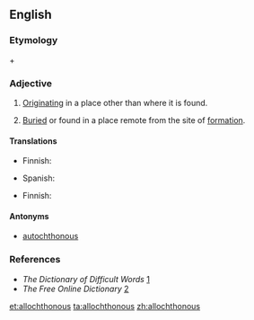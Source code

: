 ==English==

===Etymology===
{{etyl|grc}} {{term|ἄλλος||other|tr=allos|lang=grc|sc=polytonic}} + {{term|χθών||earth, ground|tr=khthōn|lang=grc|sc=polytonic}}

===Adjective===
{{en-adj|-}}

# [[originate|Originating]] in a place other than where it is found.
# {{geology}} [[buried|Buried]] or found in a place remote from the site of [[formation]].

====Translations====
{{trans-top|originating in a place other than where it is found}}
* Finnish: {{t-|fi|vierasperäinen}}
{{trans-mid}}
* Spanish: {{t+|es|alóctono}}
{{trans-bottom}}

{{trans-top|geology: being far from the place of formation}}
* Finnish: {{t-|fi|alloktoninen}}
{{trans-mid}}
{{trans-bottom}}

====Antonyms====
* [[autochthonous]]

===References===
* ''The Dictionary of Difficult Words'' [http://www.tiscali.co.uk/reference/dictionaries/difficultwords/data/d0000625.html]
* ''The Free Online Dictionary'' [http://www.thefreedictionary.com/allochthonous]

[[et:allochthonous]]
[[ta:allochthonous]]
[[zh:allochthonous]]